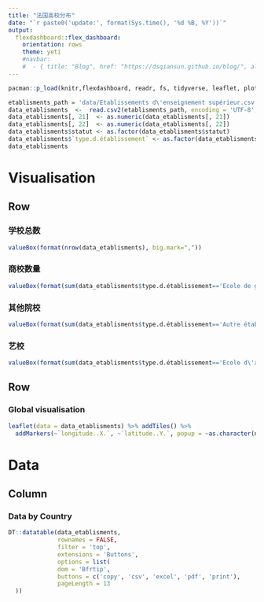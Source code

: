 ```yaml
---
title: "法国高校分布"
date: "`r paste0('update:', format(Sys.time(), '%d %B, %Y'))`"
output: 
  flexdashboard::flex_dashboard:
    orientation: rows
    theme: yeti
    #navbar:
    #  - { title: "Blog", href: "https://dsqiansun.github.io/blog/", align: right }
---
```


```r
pacman::p_load(knitr,flexdashboard, readr, fs, tidyverse, leaflet, plotly, DT, htmltools, forecast, data.table)

etablisments_path = 'data/Etablissements d\'enseignement supérieur.csv'
data_etablisments  <-  read.csv2(etablisments_path, encoding = 'UTF-8', stringsAsFactors =F)
data_etablisments[, 21]  <- as.numeric(data_etablisments[, 21])
data_etablisments[, 22]  <- as.numeric(data_etablisments[, 22])
data_etablisments$statut <- as.factor(data_etablisments$statut)
data_etablisments$`type.d.établissement` <- as.factor(data_etablisments$`type.d.établissement`)
data_etablisments
```

Visualisation
=======================================================================

Row
-----------------------------------------------------------------------

### 学校总数 {.value-box}

```r
valueBox(format(nrow(data_etablisments), big.mark=","))

```

### 商校数量 {.value-box}

```r

valueBox(format(sum(data_etablisments$type.d.établissement=='Ecole de gestion et de commerce'), big.mark=","))


```

### 其他院校 {.value-box}

```r
valueBox(format(sum(data_etablisments$type.d.établissement=='Autre établissement du supérieur'), big.mark=","))

```

### 艺校 {.value-box}

```r
valueBox(format(sum(data_etablisments$type.d.établissement=='Ecole d\'art'), big.mark=","))
```





Row
-----------------------------------------------------------------------

### Global visualisation {data-width=600}

```r
leaflet(data = data_etablisments) %>% addTiles() %>%
  addMarkers(~`longitude..X.`, ~`latitude..Y.`, popup = ~as.character(nom), label = ~as.character(nom))
```


Data
===================================== 

Column {.tabset}
-------------------------------------

### Data by Country
```r

DT::datatable(data_etablisments,
              rownames = FALSE,
              filter = 'top',
              extensions = 'Buttons',
              options = list(
              dom = 'Bfrtip',
              buttons = c('copy', 'csv', 'excel', 'pdf', 'print'),
              pageLength = 13
  ))

```

